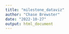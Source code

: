 ```yaml
---
title: "milestone_dataviz"
author: "Chase Brewster"
date: "2022-10-27"
output: html_document
---
```


